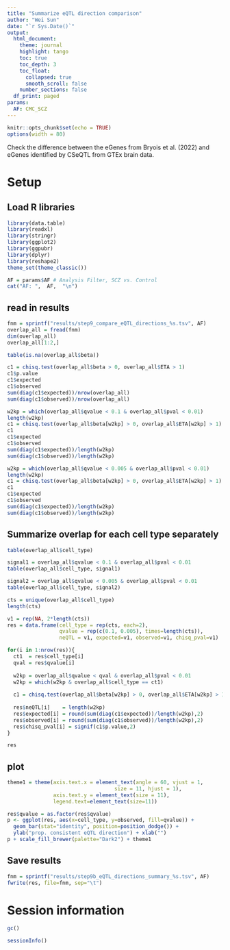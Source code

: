 ```yaml
---
title: "Summarize eQTL direction comparison"
author: "Wei Sun"
date: "`r Sys.Date()`"
output: 
  html_document:
    theme: journal
    highlight: tango
    toc: true
    toc_depth: 3
    toc_float:
      collapsed: true
      smooth_scroll: false
    number_sections: false
  df_print: paged
params:
  AF: CMC_SCZ
---
```

```r
knitr::opts_chunk$set(echo = TRUE)
options(width = 80)
```

Check the difference between the eGenes from Bryois et al. (2022) and eGenes identified by CSeQTL from GTEx brain data.

# Setup

## Load R libraries
```r
library(data.table)
library(readxl)
library(stringr)
library(ggplot2)
library(ggpubr)
library(dplyr)
library(reshape2)
theme_set(theme_classic())

AF = params$AF # Analysis Filter, SCZ vs. Control 
cat("AF: ",  AF,  "\n")

```

## read in results

```r
fnm = sprintf("results/step9_compare_eQTL_directions_%s.tsv", AF)
overlap_all = fread(fnm)
dim(overlap_all)
overlap_all[1:2,]

table(is.na(overlap_all$beta))

c1 = chisq.test(overlap_all$beta > 0, overlap_all$ETA > 1)
c1$p.value
c1$expected
c1$observed
sum(diag(c1$expected))/nrow(overlap_all)
sum(diag(c1$observed))/nrow(overlap_all)

w2kp = which(overlap_all$qvalue < 0.1 & overlap_all$pval < 0.01)
length(w2kp)
c1 = chisq.test(overlap_all$beta[w2kp] > 0, overlap_all$ETA[w2kp] > 1)
c1
c1$expected
c1$observed
sum(diag(c1$expected))/length(w2kp)
sum(diag(c1$observed))/length(w2kp)

w2kp = which(overlap_all$qvalue < 0.005 & overlap_all$pval < 0.01)
length(w2kp)
c1 = chisq.test(overlap_all$beta[w2kp] > 0, overlap_all$ETA[w2kp] > 1)
c1
c1$expected
c1$observed
sum(diag(c1$expected))/length(w2kp)
sum(diag(c1$observed))/length(w2kp)

```

## Summarize overlap for each cell type separately

```r
table(overlap_all$cell_type)

signal1 = overlap_all$qvalue < 0.1 & overlap_all$pval < 0.01
table(overlap_all$cell_type, signal1)

signal2 = overlap_all$qvalue < 0.005 & overlap_all$pval < 0.01
table(overlap_all$cell_type, signal2)

cts = unique(overlap_all$cell_type)
length(cts)

v1 = rep(NA, 2*length(cts))
res = data.frame(cell_type = rep(cts, each=2), 
                 qvalue = rep(c(0.1, 0.005), times=length(cts)),
                 neQTL = v1, expected=v1, observed=v1, chisq_pval=v1)

for(i in 1:nrow(res)){
  ct1  = res$cell_type[i]
  qval = res$qvalue[i]
  
  w2kp = overlap_all$qvalue < qval & overlap_all$pval < 0.01
  w2kp = which(w2kp & overlap_all$cell_type == ct1)
  
  c1 = chisq.test(overlap_all$beta[w2kp] > 0, overlap_all$ETA[w2kp] > 1)
  
  res$neQTL[i]    = length(w2kp)
  res$expected[i] = round(sum(diag(c1$expected))/length(w2kp),2)
  res$observed[i] = round(sum(diag(c1$observed))/length(w2kp),2)
  res$chisq_pval[i] = signif(c1$p.value,2)
}

res
```

## plot
```r
theme1 = theme(axis.text.x = element_text(angle = 60, vjust = 1, 
                                   size = 11, hjust = 1),
               axis.text.y = element_text(size = 11),
               legend.text=element_text(size=11))

res$qvalue = as.factor(res$qvalue)
p <- ggplot(res, aes(x=cell_type, y=observed, fill=qvalue)) +
  geom_bar(stat="identity", position=position_dodge()) + 
  ylab("prop. consistent eQTL direction") + xlab("")
p + scale_fill_brewer(palette="Dark2") + theme1

```

## Save results
```r
fnm = sprintf("results/step9b_eQTL_directions_summary_%s.tsv", AF)
fwrite(res, file=fnm, sep="\t")
```

# Session information
```r
gc()

sessionInfo()
```



